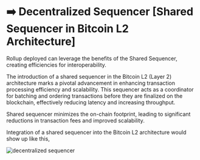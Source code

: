 # ➡️ Decentralized Sequencer [Shared Sequencer in Bitcoin L2 Architecture]

Rollup deployed can leverage the benefits of the Shared Sequencer, creating efficiencies for interoperability.

The introduction of a shared sequencer in the Bitcoin L2 (Layer 2) architecture marks a pivotal advancement in enhancing transaction processing efficiency and scalability. This sequencer acts as a coordinator for batching and ordering transactions before they are finalized on the blockchain, effectively reducing latency and increasing throughput.

Shared sequencer minimizes the on-chain footprint, leading to significant reductions in transaction fees and improved scalability.

Integration of a shared sequencer into the Bitcoin L2 architecture would show up like this,

<img src="/assets/decentralized-sequencer.png" alt="decentralized sequencer" />
